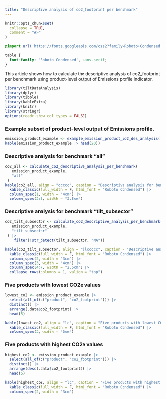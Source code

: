 ```yaml
---
title: "Descriptive analysis of co2_footprint per benchmark"
---
```


```r
knitr::opts_chunk$set(
  collapse = TRUE,
  comment = "#>"
)
```

```css
@import url('https://fonts.googleapis.com/css2?family=Roboto+Condensed:wght@400;700&display=swap');

table {
  font-family: 'Roboto Condensed', sans-serif;
}
```

This article shows how to calculate the descriptive analysis of co2_footprint per
benchmark using product-level output of Emissions profile indicator.

```r
library(tiltDataAnalysis)
library(dplyr)
library(tibble)
library(kableExtra)
library(knitr)
library(stringr)
options(readr.show_col_types = FALSE)
```

### Example subset of product-level output of Emissions profile.

```r
emission_product_example <- example_emission_product_co2_des_analysis()
kable(emission_product_example |> head(20))
```

### Descriptive analysis for benchmark "all"
 
```r
co2_all <- calculate_co2_descriptive_analysis_per_benchmark(
   emission_product_example,
   "all"
 )
kable(co2_all, align = "ccccc", caption = "Descriptive analysis for benchmark `all`", escape = F) |>
  kable_classic(full_width = F, html_font = "Roboto Condensed") |>
  column_spec(1, width = "4cm") |>
  column_spec(2:5, width = "2.5cm") 
```

### Descriptive analysis for benchmark "tilt_subsector"
 
```r
co2_tilt_subsector <- calculate_co2_descriptive_analysis_per_benchmark(
   emission_product_example,
   "tilt_subsector"
 ) |>
    filter(!str_detect(tilt_subsector, "NA"))

kable(co2_tilt_subsector, align = "llccccc", caption = "Descriptive analysis for benchmark `tilt_subsector`", escape = F) |>
  kable_classic(full_width = F, html_font = "Roboto Condensed") |>
  column_spec(2, width = "3cm") |>
  column_spec(3, width = "4cm") |>
  column_spec(4:7, width = "2.5cm") |>
  collapse_rows(columns = 1, valign = "top")
```

### Five products with lowest CO2e values

```r
lowest_co2 <- emission_product_example |>
  select(all_of(c("product", "co2_footprint"))) |>
  distinct() |>
  arrange(.data$co2_footprint) |>
  head(5)

kable(lowest_co2, align = "lc", caption = "Five products with lowest CO2e values", escape = F) |>
  kable_classic(full_width = F, html_font = "Roboto Condensed") |>
  column_spec(2, width = "3cm")
```

### Five products with highest CO2e values

```r
highest_co2 <- emission_product_example |>
  select(all_of(c("product", "co2_footprint"))) |>
  distinct() |>
  arrange(desc(.data$co2_footprint)) |>
  head(5)

kable(highest_co2, align = "lc", caption = "Five products with highest CO2e values", escape = F) |>
  kable_classic(full_width = F, html_font = "Roboto Condensed") |>
  column_spec(2, width = "3cm")
```
